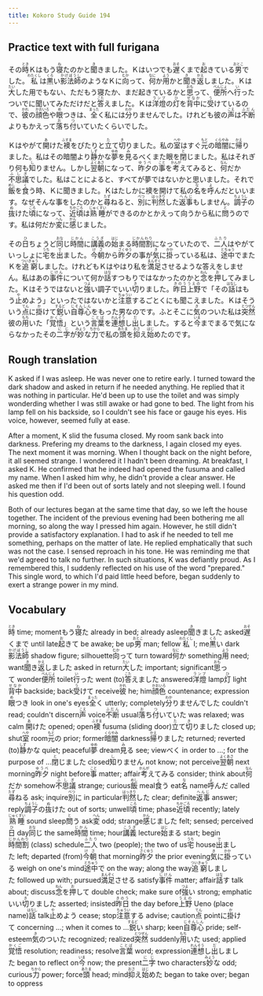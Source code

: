 ```yaml
---
title: Kokoro Study Guide 194
---
```


## Practice text with full furigana

<p>
その<ruby><rb>時</rb><rt>とき</rt></ruby>Ｋはもう<ruby><rb>寝</rb><rt>ね</rt></ruby>たのかと<ruby><rb>聞</rb><rt>き</rt></ruby>きました。Ｋはいつでも<ruby><rb>遅</rb><rt>おそ</rt></ruby>くまで<ruby><rb>起</rb><rt>お</rt></ruby>きている<ruby><rb>男</rb><rt>おとこ</rt></ruby>でした。<ruby><rb>私</rb><rt>わたくし</rt></ruby>は<ruby><rb>黒</rb><rt>くろ</rt></ruby>い<ruby><rb>影法師</rb><rt>かげぼうし</rt></ruby>のようなＫに<ruby><rb>向</rb><rt>むか</rt></ruby>って、<ruby><rb>何</rb><rt>なに</rt></ruby>か<ruby><rb>用</rb><rt>よう</rt></ruby>かと<ruby><rb>聞</rb><rt>き</rt></ruby>き<ruby><rb>返</rb><rt>かえ</rt></ruby>しました。Ｋは<ruby><rb>大</rb><rt>たい</rt></ruby>した用でもない、ただもう寝たか、まだ起きているかと<ruby><rb>思</rb><rt>おも</rt></ruby>って、<ruby><rb>便所</rb><rt>べんじょ</rt></ruby>へ<ruby><rb>行</rb><rt>い</rt></ruby>ったついでに聞いてみただけだと<ruby><rb>答</rb><rt>こた</rt></ruby>えました。Ｋは<ruby><rb>洋燈</rb><rt>ランプ</rt></ruby>の<ruby><rb>灯</rb><rt>ひ</rt></ruby>を<ruby><rb>背中</rb><rt>せなか</rt></ruby>に<ruby><rb>受</rb><rt>う</rt></ruby>けているので、<ruby><rb>彼</rb><rt>かれ</rt></ruby>の<ruby><rb>顔色</rb><rt>かおいろ</rt></ruby>や<ruby><rb>眼</rb><rt>め</rt></ruby>つきは、<ruby><rb>全</rb><rt>まった</rt></ruby>く私には<ruby><rb>分</rb><rt>わか</rt></ruby>りませんでした。けれども彼の<ruby><rb>声</rb><rt>こえ</rt></ruby>は<ruby><rb>不断</rb><rt>ふだん</rt></ruby>よりもかえって<ruby><rb>落</rb><rt>お</rt></ruby>ち<ruby><rb>付</rb><rt>つ</rt></ruby>いていたくらいでした。
</p>

<p>
Ｋはやがて<ruby><rb>開</rb><rt>あ</rt></ruby>けた<ruby><rb>襖</rb><rt>ふすま</rt></ruby>をぴたりと<ruby><rb>立</rb><rt>た</rt></ruby>て<ruby><rb>切</rb><rt>き</rt></ruby>りました。私の<ruby><rb>室</rb><rt>へや</rt></ruby>はすぐ<ruby><rb>元</rb><rt>もと</rt></ruby>の<ruby><rb>暗闇</rb><rt>くらやみ</rt></ruby>に<ruby><rb>帰</rb><rt>かえ</rt></ruby>りました。私はその暗闇より<ruby><rb>静</rb><rt>しず</rt></ruby>かな<ruby><rb>夢</rb><rt>ゆめ</rt></ruby>を<ruby><rb>見</rb><rt>み</rt></ruby>るべくまた眼を<ruby><rb>閉</rb><rt>と</rt></ruby>じました。私はそれぎり何も<ruby><rb>知</rb><rt>し</rt></ruby>りません。しかし<ruby><rb>翌朝</rb><rt>よくあさ</rt></ruby>になって、<ruby><rb>昨夕</rb><rt>ゆうべ</rt></ruby>の<ruby><rb>事</rb><rt>こと</rt></ruby>を<ruby><rb>考</rb><rt>かんが</rt></ruby>えてみると、<ruby><rb>何</rb><rt>なん</rt></ruby>だか<ruby><rb>不思議</rb><rt>ふしぎ</rt></ruby>でした。私はことによると、すべてが夢ではないかと思いました。それで<ruby><rb>飯</rb><rt>めし</rt></ruby>を<ruby><rb>食</rb><rt>く</rt></ruby>う時、Ｋに聞きました。Ｋはたしかに襖を開けて私の<ruby><rb>名</rb><rt>な</rt></ruby>を<ruby><rb>呼</rb><rt>よ</rt></ruby>んだといいます。なぜそんな事をしたのかと<ruby><rb>尋</rb><rt>たず</rt></ruby>ねると、<ruby><rb>別</rb><rt>べつ</rt></ruby>に<ruby><rb>判然</rb><rt>はっきり</rt></ruby>した<ruby><rb>返事</rb><rt>へんじ</rt></ruby>もしません。<ruby><rb>調子</rb><rt>ちょうし</rt></ruby>の<ruby><rb>抜</rb><rt>ぬ</rt></ruby>けた<ruby><rb>頃</rb><rt>ころ</rt></ruby>になって、<ruby><rb>近頃</rb><rt>ちかごろ</rt></ruby>は<ruby><rb>熟睡</rb><rt>じゅくすい</rt></ruby>ができるのかとかえって向うから私に<ruby><rb>問</rb><rt>と</rt></ruby>うのです。私は何だか<ruby><rb>変</rb><rt>へん</rt></ruby>に<ruby><rb>感</rb><rt>かん</rt></ruby>じました。
</p>

<p>
その<ruby><rb>日</rb><rt>ひ</rt></ruby>ちょうど<ruby><rb>同</rb><rt>おな</rt></ruby>じ<ruby><rb>時間</rb><rt>じかん</rt></ruby>に<ruby><rb>講義</rb><rt>こうぎ</rt></ruby>の<ruby><rb>始</rb><rt>はじ</rt></ruby>まる<ruby><rb>時間割</rb><rt>じかんわり</rt></ruby>になっていたので、<ruby><rb>二人</rb><rt>ふたり</rt></ruby>はやがていっしょに<ruby><rb>宅</rb><rt>うち</rt></ruby>を<ruby><rb>出</rb><rt>で</rt></ruby>ました。<ruby><rb>今朝</rb><rt>けさ</rt></ruby>から<ruby><rb>昨夕</rb><rt>さくゆう</rt></ruby>の事が<ruby><rb>気</rb><rt>き</rt></ruby>に<ruby><rb>掛</rb><rt>かか</rt></ruby>っている私は、<ruby><rb>途中</rb><rt>とちゅう</rt></ruby>でまたＫを<ruby><rb>追窮</rb><rt>ついきゅう</rt></ruby>しました。けれどもＫはやはり私を<ruby><rb>満足</rb><rt>まんぞく</rt></ruby>させるような答えをしません。私はあの<ruby><rb>事件</rb><rt>じけん</rt></ruby>について何か<ruby><rb>話</rb><rt>はな</rt></ruby>すつもりではなかったのかと<ruby><rb>念</rb><rt>ねん</rt></ruby>を<ruby><rb>押</rb><rt>お</rt></ruby>してみました。Ｋはそうではないと<ruby><rb>強</rb><rt>つよ</rt></ruby>い調子でいい<ruby><rb>切</rb><rt>き</rt></ruby>りました。<ruby><rb>昨日</rb><rt>きのう</rt></ruby><ruby><rb>上野</rb><rt>うえの</rt></ruby>で「その<ruby><rb>話</rb><rt>はなし</rt></ruby>はもう<ruby><rb>止</rb><rt>や</rt></ruby>めよう」といったではないかと<ruby><rb>注意</rb><rt>ちゅうい</rt></ruby>するごとくにも聞こえました。Ｋはそういう<ruby><rb>点</rb><rt>てん</rt></ruby>に<ruby><rb>掛</rb><rt>か</rt></ruby>けて<ruby><rb>鋭</rb><rt>するど</rt></ruby>い<ruby><rb>自尊心</rb><rt>じそんしん</rt></ruby>をもった男なのです。ふとそこに<ruby><rb>気</rb><rt>き</rt></ruby>のついた私は<ruby><rb>突然</rb><rt>とつぜん</rt></ruby>彼の<ruby><rb>用</rb><rt>もち</rt></ruby>いた「<ruby><rb>覚悟</rb><rt>かくご</rt></ruby>」という<ruby><rb>言葉</rb><rt>ことば</rt></ruby>を<ruby><rb>連想</rb><rt>れんそう</rt></ruby>し<ruby><rb>出</rb><rt>だ</rt></ruby>しました。すると<ruby><rb>今</rb><rt>いま</rt></ruby>までまるで気にならなかったその<ruby><rb>二字</rb><rt>にじ</rt></ruby>が<ruby><rb>妙</rb><rt>みょう</rt></ruby>な<ruby><rb>力</rb><rt>ちから</rt></ruby>で私の<ruby><rb>頭</rb><rt>あたま</rt></ruby>を<ruby><rb>抑</rb><rt>おさ</rt></ruby>え<ruby><rb>始</rb><rt>はじ</rt></ruby>めたのです。
</p>


## Rough translation

K asked if I was asleep. He was never one to retire early. I turned toward the dark shadow and asked in return if he needed anything. He replied that it was nothing in particular. He'd been up to use the toilet and was simply wonderding whether I was still awake or had gone to bed. The light from his lamp fell on his backside, so I couldn't see his face or gauge his eyes. His voice, however, seemed fully at ease.

After a moment, K slid the fusuma closed. My room sank back into darkness. Prefering my dreams to the darkness, I again closed my eyes. The next moment it was morning. When I thought back on the night before, it all seemed strange. I wondered it I hadn't been dreaming. At breakfast, I asked K. He confirmed that he indeed had opened the fusuma and called my name. When I asked him why, he didn't provide a clear answer. He asked me then if I'd been out of sorts lately and not sleeping well. I found his question odd.

Both of our lectures began at the same time that day, so we left the house together. The incident of the previous evening had been bothering me all morning, so along the way I pressed him again. However, he still didn't provide a satisfactory explanation. I had to ask if he needed to tell me something, perhaps on the matter of late. He replied emphatically that such was not the case. I sensed reproach in his tone. He was reminding me that we'd agreed to talk no further. In such situations, K was defiantly proud. As I remembered this, I suddenly reflected on his use of the word "prepared." This single word, to which I'd paid little heed before, began suddenly to exert a strange power in my mind.          


## Vocabulary

<p>
<span class="vocabstudy"><ruby><rb>時</rb><rt>とき</rt></ruby>&nbsp;time; moment</span><span class="vocabstudy">もう<ruby><rb>寝</rb><rt>ね</rt></ruby>た&nbsp;already in bed; already asleep</span><span class="vocabstudy"><ruby><rb>聞</rb><rt>き</rt></ruby>きました&nbsp;asked</span><span class="vocabstudy"><ruby><rb>遅</rb><rt>おそ</rt></ruby>くまで&nbsp;until late</span><span class="vocabstudy"><ruby><rb>起</rb><rt>お</rt></ruby>きて&nbsp;be awake; be up</span><span class="vocabstudy"><ruby><rb>男</rb><rt>おとこ</rt></ruby>&nbsp;man; fellow</span><span class="vocabstudy"><ruby><rb>私</rb><rt>わたくし</rt></ruby>&nbsp;I; me</span><span class="vocabstudy"><ruby><rb>黒</rb><rt>くろ</rt></ruby>い&nbsp;dark</span><span class="vocabstudy"><ruby><rb>影法師</rb><rt>かげぼうし</rt></ruby>&nbsp;shadow figure; silhouette</span><span class="vocabstudy"><ruby><rb>向</rb><rt>むか</rt></ruby>って&nbsp;turn toward</span><span class="vocabstudy"><ruby><rb>何</rb><rt>なに</rt></ruby>か&nbsp;something</span><span class="vocabstudy"><ruby><rb>用</rb><rt>よう</rt></ruby>&nbsp;need; want</span><span class="vocabstudy"><ruby><rb>聞</rb><rt>き</rt></ruby>き<ruby><rb>返</rb><rt>かえ</rt></ruby>しました&nbsp;asked in return</span><span class="vocabstudy"><ruby><rb>大</rb><rt>たい</rt></ruby>した&nbsp;important; significant</span><span class="vocabstudy"><ruby><rb>思</rb><rt>おも</rt></ruby>って&nbsp;wonder</span><span class="vocabstudy"><ruby><rb>便所</rb><rt>べんじょ</rt></ruby>&nbsp;toilet</span><span class="vocabstudy"><ruby><rb>行</rb><rt>い</rt></ruby>った&nbsp;went (to)</span><span class="vocabstudy"><ruby><rb>答</rb><rt>こた</rt></ruby>えました&nbsp;answered</span><span class="vocabstudy"><ruby><rb>洋燈</rb><rt>ランプ</rt></ruby>&nbsp;lamp</span><span class="vocabstudy"><ruby><rb>灯</rb><rt>ひ</rt></ruby>&nbsp;light</span><span class="vocabstudy"><ruby><rb>背中</rb><rt>せなか</rt></ruby>&nbsp;backside; back</span><span class="vocabstudy"><ruby><rb>受</rb><rt>う</rt></ruby>けて&nbsp;receive</span><span class="vocabstudy"><ruby><rb>彼</rb><rt>かれ</rt></ruby>&nbsp;he; him</span><span class="vocabstudy"><ruby><rb>顔色</rb><rt>かおいろ</rt></ruby>&nbsp;countenance; expression</span><span class="vocabstudy"><ruby><rb>眼</rb><rt>め</rt></ruby>つき&nbsp;look in one's eyes</span><span class="vocabstudy"><ruby><rb>全</rb><rt>まった</rt></ruby>く&nbsp;utterly; completely</span><span class="vocabstudy"><ruby><rb>分</rb><rt>わか</rt></ruby>りませんでした&nbsp;couldn't read; couldn't discern</span><span class="vocabstudy"><ruby><rb>声</rb><rt>こえ</rt></ruby>&nbsp;voice</span><span class="vocabstudy"><ruby><rb>不断</rb><rt>ふだん</rt></ruby>&nbsp;usual</span><span class="vocabstudy"><ruby><rb>落</rb><rt>お</rt></ruby>ち<ruby><rb>付</rb><rt>つ</rt></ruby>いていた&nbsp;was relaxed; was calm</span>
<span class="vocabstudy"><ruby><rb>開</rb><rt>あ</rt></ruby>けた&nbsp;opened; open</span><span class="vocabstudy"><ruby><rb>襖</rb><rt>ふすま</rt></ruby>&nbsp;fusuma (sliding door)</span><span class="vocabstudy"><ruby><rb>立</rb><rt>た</rt></ruby>て<ruby><rb>切</rb><rt>き</rt></ruby>りました&nbsp;closed up; shut</span><span class="vocabstudy"><ruby><rb>室</rb><rt>へや</rt></ruby>&nbsp;room</span><span class="vocabstudy"><ruby><rb>元</rb><rt>もと</rt></ruby>の&nbsp;prior; former</span><span class="vocabstudy"><ruby><rb>暗闇</rb><rt>くらやみ</rt></ruby>&nbsp;darkness</span><span class="vocabstudy"><ruby><rb>帰</rb><rt>かえ</rt></ruby>りました&nbsp;returned; reverted (to)</span><span class="vocabstudy"><ruby><rb>静</rb><rt>しず</rt></ruby>かな&nbsp;quiet; peaceful</span><span class="vocabstudy"><ruby><rb>夢</rb><rt>ゆめ</rt></ruby>&nbsp;dream</span><span class="vocabstudy"><ruby><rb>見</rb><rt>み</rt></ruby>る&nbsp;see; view</span><span class="vocabstudy">べく&nbsp;in order to ...; for the purpose of ...</span><span class="vocabstudy"><ruby><rb>閉</rb><rt>と</rt></ruby>じました&nbsp;closed</span><span class="vocabstudy"><ruby><rb>知</rb><rt>し</rt></ruby>りません&nbsp;not know; not perceive</span><span class="vocabstudy"><ruby><rb>翌朝</rb><rt>よくあさ</rt></ruby>&nbsp;next morning</span><span class="vocabstudy"><ruby><rb>昨夕</rb><rt>ゆうべ</rt></ruby>&nbsp;night before</span><span class="vocabstudy"><ruby><rb>事</rb><rt>こと</rt></ruby>&nbsp;matter; affair</span><span class="vocabstudy"><ruby><rb>考</rb><rt>かんが</rt></ruby>えてみる&nbsp;consider; think about</span><span class="vocabstudy"><ruby><rb>何</rb><rt>なん</rt></ruby>だか&nbsp;somehow</span><span class="vocabstudy"><ruby><rb>不思議</rb><rt>ふしぎ</rt></ruby>&nbsp;strange; curious</span><span class="vocabstudy"><ruby><rb>飯</rb><rt>めし</rt></ruby>&nbsp;meal</span><span class="vocabstudy"><ruby><rb>食</rb><rt>く</rt></ruby>う&nbsp;eat</span><span class="vocabstudy"><ruby><rb>名</rb><rt>な</rt></ruby>&nbsp;name</span><span class="vocabstudy"><ruby><rb>呼</rb><rt>よ</rt></ruby>んだ&nbsp;called</span><span class="vocabstudy"><ruby><rb>尋</rb><rt>たず</rt></ruby>ねる&nbsp;ask; inquire</span><span class="vocabstudy"><ruby><rb>別</rb><rt>べつ</rt></ruby>に&nbsp;in particular</span><span class="vocabstudy"><ruby><rb>判然</rb><rt>はっきり</rt></ruby>した&nbsp;clear; definite</span><span class="vocabstudy"><ruby><rb>返事</rb><rt>へんじ</rt></ruby>&nbsp;answer; reply</span><span class="vocabstudy"><ruby><rb>調子</rb><rt>ちょうし</rt></ruby>の<ruby><rb>抜</rb><rt>ぬ</rt></ruby>けた&nbsp;out of sorts; unwell</span><span class="vocabstudy"><ruby><rb>頃</rb><rt>ころ</rt></ruby>&nbsp;time; phase</span><span class="vocabstudy"><ruby><rb>近頃</rb><rt>ちかごろ</rt></ruby>&nbsp;recently; lately</span><span class="vocabstudy"><ruby><rb>熟睡</rb><rt>じゅくすい</rt></ruby>&nbsp;sound sleep</span><span class="vocabstudy"><ruby><rb>問</rb><rt>と</rt></ruby>う&nbsp;ask</span><span class="vocabstudy"><ruby><rb>変</rb><rt>へん</rt></ruby>&nbsp;odd; strange</span><span class="vocabstudy"><ruby><rb>感</rb><rt>かん</rt></ruby>じました&nbsp;felt; sensed; perceived</span>
<span class="vocabstudy"><ruby><rb>日</rb><rt>ひ</rt></ruby>&nbsp;day</span><span class="vocabstudy"><ruby><rb>同</rb><rt>おな</rt></ruby>じ&nbsp;the same</span><span class="vocabstudy"><ruby><rb>時間</rb><rt>じかん</rt></ruby>&nbsp;time; hour</span><span class="vocabstudy"><ruby><rb>講義</rb><rt>こうぎ</rt></ruby>&nbsp;lecture</span><span class="vocabstudy"><ruby><rb>始</rb><rt>はじ</rt></ruby>まる&nbsp;start; begin</span><span class="vocabstudy"><ruby><rb>時間割</rb><rt>じかんわり</rt></ruby>&nbsp;(class) schedule</span><span class="vocabstudy"><ruby><rb>二人</rb><rt>ふたり</rt></ruby>&nbsp;two (people); the two of us</span><span class="vocabstudy"><ruby><rb>宅</rb><rt>うち</rt></ruby>&nbsp;house</span><span class="vocabstudy"><ruby><rb>出</rb><rt>で</rt></ruby>ました&nbsp;left; departed (from)</span><span class="vocabstudy"><ruby><rb>今朝</rb><rt>けさ</rt></ruby>&nbsp;that morning</span><span class="vocabstudy"><ruby><rb>昨夕</rb><rt>さくゆう</rt></ruby>&nbsp;the prior evening</span><span class="vocabstudy"><ruby><rb>気</rb><rt>き</rt></ruby>に<ruby><rb>掛</rb><rt>かか</rt></ruby>っている&nbsp;weigh on one's mind</span><span class="vocabstudy"><ruby><rb>途中</rb><rt>とちゅう</rt></ruby>で&nbsp;on the way; along the way</span><span class="vocabstudy"><ruby><rb>追窮</rb><rt>ついきゅう</rt></ruby>しました&nbsp;followed up with; pursued</span><span class="vocabstudy"><ruby><rb>満足</rb><rt>まんぞく</rt></ruby>させる&nbsp;satisfy</span><span class="vocabstudy"><ruby><rb>事件</rb><rt>じけん</rt></ruby>&nbsp;matter; affair</span><span class="vocabstudy"><ruby><rb>話</rb><rt>はな</rt></ruby>す&nbsp;talk about; discuss</span><span class="vocabstudy"><ruby><rb>念</rb><rt>ねん</rt></ruby>を<ruby><rb>押</rb><rt>お</rt></ruby>して&nbsp;double check; make sure of</span><span class="vocabstudy"><ruby><rb>強</rb><rt>つよ</rt></ruby>い&nbsp;strong; emphatic</span><span class="vocabstudy">いい<ruby><rb>切</rb><rt>き</rt></ruby>りました&nbsp;asserted; insisted</span><span class="vocabstudy"><ruby><rb>昨日</rb><rt>きのう</rt></ruby>&nbsp;the day before</span><span class="vocabstudy"><ruby><rb>上野</rb><rt>うえの</rt></ruby>&nbsp;Ueno (place name)</span><span class="vocabstudy"><ruby><rb>話</rb><rt>はなし</rt></ruby>&nbsp;talk</span><span class="vocabstudy"><ruby><rb>止</rb><rt>や</rt></ruby>めよう&nbsp;cease; stop</span><span class="vocabstudy"><ruby><rb>注意</rb><rt>ちゅうい</rt></ruby>する&nbsp;advise; caution</span><span class="vocabstudy"><ruby><rb>点</rb><rt>てん</rt></ruby>&nbsp;point</span><span class="vocabstudy">に<ruby><rb>掛</rb><rt>か</rt></ruby>けて&nbsp;concerning ...; when it comes to ...</span><span class="vocabstudy"><ruby><rb>鋭</rb><rt>するど</rt></ruby>い&nbsp;sharp; keen</span><span class="vocabstudy"><ruby><rb>自尊心</rb><rt>じそんしん</rt></ruby>&nbsp;pride; self-esteem</span><span class="vocabstudy"><ruby><rb>気</rb><rt>き</rt></ruby>のついた&nbsp;recognized; realized</span><span class="vocabstudy"><ruby><rb>突然</rb><rt>とつぜん</rt></ruby>&nbsp;suddenly</span><span class="vocabstudy"><ruby><rb>用</rb><rt>もち</rt></ruby>いた&nbsp;used; applied</span><span class="vocabstudy"><ruby><rb>覚悟</rb><rt>かくご</rt></ruby>&nbsp;resolution; readiness; resolve</span><span class="vocabstudy"><ruby><rb>言葉</rb><rt>ことば</rt></ruby>&nbsp;word; expression</span><span class="vocabstudy"><ruby><rb>連想</rb><rt>れんそう</rt></ruby>し<ruby><rb>出</rb><rt>だ</rt></ruby>しました&nbsp;began to reflect on</span><span class="vocabstudy"><ruby><rb>今</rb><rt>いま</rt></ruby>&nbsp;now; the present</span><span class="vocabstudy"><ruby><rb>二字</rb><rt>にじ</rt></ruby>&nbsp;two characters</span><span class="vocabstudy"><ruby><rb>妙</rb><rt>みょう</rt></ruby>な&nbsp;odd; curious</span><span class="vocabstudy"><ruby><rb>力</rb><rt>ちから</rt></ruby>&nbsp;power; force</span><span class="vocabstudy"><ruby><rb>頭</rb><rt>あたま</rt></ruby>&nbsp;head; mind</span><span class="vocabstudy"><ruby><rb>抑</rb><rt>おさ</rt></ruby>え<ruby><rb>始</rb><rt>はじ</rt></ruby>めた&nbsp;began to take over; began to oppress</span>
</p>
